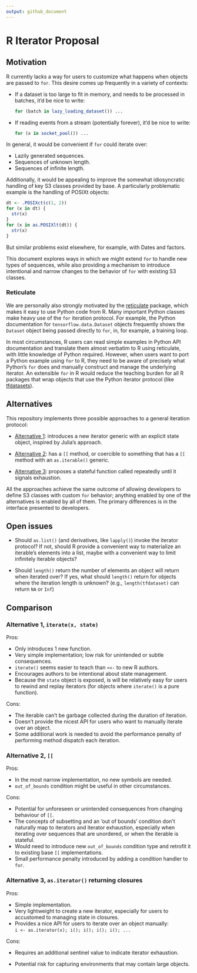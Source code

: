 ```yaml
---
output: github_document
---
```


# R Iterator Proposal

## Motivation

R currently lacks a way for users to customize what happens when objects
are passed to `for`. This desire comes up frequently in a variety of
contexts:

-   If a dataset is too large to fit in memory, and needs to be
    processed in batches, it'd be nice to write:

    ``` r
    for (batch in lazy_loading_dataset()) ...
    ```

-   If reading events from a stream (potentially forever), it'd be nice
    to write:

    ``` r
    for (x in socket_pool()) ...
    ```

In general, it would be convenient if `for` could iterate over:

-   Lazily generated sequences.
-   Sequences of unknown length.
-   Sequences of infinite length.

Additionally, it would be appealing to improve the somewhat
idiosyncratic handling of key S3 classes provided by base. A
particularly problematic example is the handling of POSIXt objects:

```r
dt <- .POSIXct(c(1, 2))
for (x in dt) {
  str(x)
}
for (x in as.POSIXlt(dt)) {
  str(x)
}
```

But similar problems exist elsewhere, for example, with Dates and
factors.

This document explores ways in which we might extend `for` to handle new
types of sequences, while also providing a mechanism to introduce
intentional and narrow changes to the behavior of `for` with existing S3
classes.

### Reticulate

<!-- HW: I moved this to a separate section because I'm not sure how motivating this will be to R-Core folks -->

We are personally also strongly motivated by the
[reticulate](https://rstudio.github.io/reticulate/) package, which makes
it easy to use Python code from R. Many important Python classes make
heavy use of the `for` iteration protocol. For example, the Python
documentation for `tensorflow.data.Dataset` objects frequently shows the
`Dataset` object being passed directly to `for`, in, for example, a
training loop.

In most circumstances, R users can read simple examples in Python API
documentation and translate them almost verbatim to R using reticulate,
with little knowledge of Python required. However, when users want to
port a Python example using `for` to R, they need to be aware of
precisely what Python's `for` does and manually construct and manage the
underlying iterator. An extensible `for` in R would reduce the teaching
burden for all R packages that wrap objects that use the Python iterator
protocol (like
[tfdatasets](https://tensorflow.rstudio.com/reference/tfdatasets/)).

## Alternatives

This repository implements three possible approaches to a general
iteration protocol:

<!-- HW: I think it would be good to give these names, rather than numbers -->

-   [Alternative
    1](https://github.com/t-kalinowski/r-iterator-ideas/blob/main/alternative-1-iterate-generic.md):
    introduces a new iterator generic with an explicit state object,
    inspired by Julia's approach.

-   [Alternative
    2](https://github.com/t-kalinowski/r-iterator-ideas/blob/main/alternative-2-subset2-generic.md):
    has a `[[` method, or coercible to something that has a `[[` method
    with an `as.iterable()` generic.

-   [Alternative
    3](https://github.com/t-kalinowski/r-iterator-ideas/blob/main/alternative-3-iterable-closure.md):
    proposes a stateful function called repeatedly until it signals
    exhaustion.

All the approaches achieve the same outcome of allowing developers to
define S3 classes with custom `for` behavior; anything enabled by one of
the alternatives is enabled by all of them. The primary differences is
in the interface presented to developers.

## Open issues

-   Should `as.list()` (and derivatives, like `lapply()`) invoke the
    iterator protocol? If not, should R provide a convenient way to
    materialize an iterable’s elements into a list, maybe with a
    convenient way to limit infinitely iterable objects?

-   Should `length()` return the number of elements an object will
    return when iterated over? If yes, what should `length()` return for
    objects where the iteration length is unknown? (e.g.,
    `length(tfdataset)` can return `NA` or `Inf`)

## Comparison

### Alternative 1, `iterate(x, state)`

Pros:

-   Only introduces 1 new function.
-   Very simple implementation; low risk for unintended or subtle
    consequences.
-   `iterate()` seems easier to teach than `<<-` to new R authors.
-   Encourages authors to be intentional about state management.
-   Because the `state` object is exposed, is will be relatively easy
    for users to rewind and replay iterators (for objects where
    `iterate()` is a pure function).

Cons:

-   The iterable can't be garbage collected during the duration of
    iteration.
-   Doesn't provide the nicest API for users who want to manually
    iterate over an object.
-   Some additional work is needed to avoid the performance penalty of
    performing method dispatch each iteration.

### Alternative 2, `[[`

Pros:

-   In the most narrow implementation, no new symbols are needed.
-   `out_of_bounds` condition might be useful in other circumstances.

Cons:

-   Potential for unforeseen or unintended consequences from changing
    behaviour of `[[`.
-   The concepts of subsetting and an 'out of bounds' condition don't
    naturally map to iterators and iterator exhaustion, especially when
    iterating over sequences that are unordered, or when the iterable is
    stateful.
-   Would need to introduce new `out_of_bounds` condition type and
    retrofit it to existing base `[[` implementations.
-   Small performance penalty introduced by adding a condition handler
    to `for`.

### Alternative 3, `as.iterator()` returning closures

Pros:

-   Simple implementation.
-   Very lightweight to create a new iterator, especially for users to
    accustomed to managing state in closures.
-   Provides a nice API for users to iterate over an object manually:  
    `i <- as.iterator(x); i(); i(); i(); i(); ...`

Cons:

-   Requires an additional sentinel value to indicate iterator
    exhaustion.

-   Potential risk for capturing environments that may contain large
    objects.
